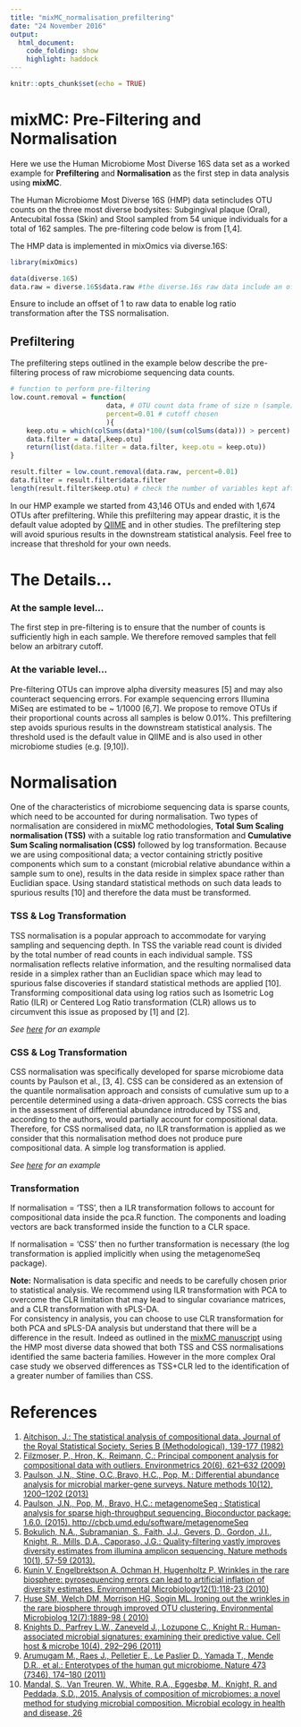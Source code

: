 ```yaml
---
title: "mixMC_normalisation_prefiltering"
date: "24 November 2016"
output:
  html_document:
    code_folding: show
    highlight: haddock
---
```

```r
knitr::opts_chunk$set(echo = TRUE)
```
# mixMC: Pre-Filtering and Normalisation 
Here we use the Human Microbiome Most Diverse 16S data set as a worked example for **Prefiltering** and **Normalisation** as the first step in data analysis using **mixMC**.

The Human Microbiome Most Diverse 16S (HMP) data setincludes OTU counts on the three most diverse bodysites: Subgingival plaque (Oral), Antecubital fossa (Skin) and Stool sampled from 54 unique individuals for a total of 162 samples. The pre-filtering code below is from [1,4].

The HMP data is implemented in mixOmics via diverse.16S:

```r
library(mixOmics)
```

```r
data(diverse.16S)
data.raw = diverse.16S$data.raw #the diverse.16s raw data include an offset of 1
```

Ensure to include an offset of 1 to raw data to enable log ratio transformation after the TSS normalisation.

## Prefiltering 
The prefiltering steps outlined in the example below describe the pre-filtering process of raw microbiome sequencing data counts.

```r
# function to perform pre-filtering
low.count.removal = function(
                        data, # OTU count data frame of size n (sample) x p (OTU)
                        percent=0.01 # cutoff chosen
                        ){
    keep.otu = which(colSums(data)*100/(sum(colSums(data))) > percent)
    data.filter = data[,keep.otu]
    return(list(data.filter = data.filter, keep.otu = keep.otu))
}
```

```r
result.filter = low.count.removal(data.raw, percent=0.01)
data.filter = result.filter$data.filter
length(result.filter$keep.otu) # check the number of variables kept after filtering
```

In our HMP example we started from 43,146 OTUs and ended with 1,674 OTUs after prefiltering. While this prefiltering may appear drastic, it is the default value adopted by [QIIME](https://www.google.com.au/url?sa=t&rct=j&q=&esrc=s&source=web&cd=1&cad=rja&uact=8&ved=0ahUKEwjJiOzHgsPQAhWLpI8KHRDtBWQQFggbMAA&url=http%3A%2F%2Fqiime.org%2F&usg=AFQjCNFQrBS2CXBbSNQUE0wyEZ9DHdlJbA&sig2=0UrnjluJKsh-dZ-UNjbusQ) and in other studies. The prefiltering step will avoid spurious results in the downstream statistical analysis. Feel free to increase that threshold for your own needs.

# The Details...

### At the sample level...
The first step in pre-filtering is to ensure that the number of counts is sufficiently high in each sample. We therefore removed samples that fell below an arbitrary cutoff. 

### At the variable level...
Pre-filtering OTUs can improve alpha diversity measures [5] and may also counteract sequencing errors. For example sequencing errors Illumina MiSeq are estimated to be ~ 1/1000 [6,7]. We propose to remove OTUs if their proportional counts across all samples is below 0.01%. This prefiltering step avoids spurious results in the downstream statistical analysis. The threshold used is the default value in QIIME and is also used in other microbiome studies (e.g. [9,10]).

# Normalisation 

One of the characteristics of microbiome sequencing data is sparse counts, which need to be accounted for during normalisation. Two types of normalisation are considered in mixMC methodologies, **Total Sum Scaling normalisation (TSS)** with a suitable log ratio transformation and **Cumulative Sum Scaling normalisation (CSS)** followed by log transformation. Because we are using compositional data; a vector containing strictly positive components which sum to a constant (microbial relative abundance within a sample sum to one), results in the data reside in simplex space rather than Euclidian space. Using standard statistical methods on such data leads to spurious results [10] and therefore the data must be transformed. 

### TSS & Log Transformation
TSS normalisation is a popular approach to accommodate for varying sampling and sequencing depth. In TSS the variable read count is divided by the total number of read counts in each individual sample. TSS normalisation reflects relative information, and the resulting normalised data reside in a simplex rather than an Euclidian space which may lead to spurious false discoveries if standard statistical methods are applied [10]. Transforming compositional data using log ratios such as Isometric Log Ratio (ILR) or Centered Log Ratio transformation (CLR) allows us to circumvent this issue as proposed by [1] and [2]. 

*See [here](http://mixomics.org/mixmc-mixomics-for-16s-microbial-communities/pre-filtering-normalisation/tss-normalisation/) for an example*

### CSS & Log Transformation

CSS normalisation was specifically developed for sparse microbiome data counts by Paulson et al., [3, 4]. CSS can be considered as an extension of the quantile normalisation approach and consists of cumulative sum up to a percentile determined using a data-driven approach. CSS corrects the bias in the assessment of differential abundance introduced by TSS and, according to the authors, would partially account for compositional data. Therefore, for CSS normalised data, no ILR transformation is applied as we consider that this normalisation method does not produce pure compositional data. A simple log transformation is applied.

*See [here](http://mixomics.org/mixmc-mixomics-for-16s-microbial-communities/pre-filtering-normalisation/css-normalisation/) for an example*

### Transformation

If normalisation = 'TSS', then a ILR transformation follows to account for compositional data inside the pca.R function. The components and loading vectors are back transformed inside the function to a CLR space.

If normalisation = 'CSS' then no further transformation is necessary (the log transformation is applied implicitly when using the metagenomeSeq package).

**Note:** Normalisation is data specific and needs to be carefully chosen prior to statistical analysis. We recommend using ILR transformation with PCA to overcome the CLR limitation that may lead to singular covariance matrices, and a CLR transformation with sPLS-DA. 
<br>
For consistency in analysis, you can choose to use CLR transformation for both PCA and sPLS-DA analysis but understand that there will be a difference in the result. Indeed as outlined in the [mixMC manuscript](https://scholar.google.com/scholar_url?url=http://biorxiv.org/content/biorxiv/early/2016/03/16/044206.full.pdf&hl=en&sa=T&oi=gsb-gga&ct=res&cd=0&ei=Nqc7WJDTDdfUjAHA9LKABg&scisig=AAGBfm04GmTLnXd5EizkZPC1ZlPH9IRsfA) using the HMP most diverse data showed that both TSS and CSS normalisations identified the same bacteria families. However in the more complex Oral case study we observed differences as TSS+CLR led to the identification of a greater number of families than CSS. 

# References
1. [Aitchison, J.: The statistical analysis of compositional data. Journal of the Royal Statistical Society. Series B (Methodological), 139-177 (1982)](https://scholar.google.com/scholar_url?url=http://www.jstor.org/stable/2345821&hl=en&sa=T&oi=gsb-gga&ct=res&cd=0&ei=0ZI7WIiGIYKvjAHq1LHYDw&scisig=AAGBfm29rId6wbzZnTe7T-ST4HCF0U4O4g)
2. [Filzmoser, P., Hron, K., Reimann, C.: Principal component analysis for compositional data with outliers. Environmetrics 20(6), 621–632 (2009)](https://scholar.google.com/scholar_url?url=https://www.researchgate.net/profile/Peter_Filzmoser/publication/227528968_Principal_component_analysis_of_compositional_data_with_outliers/links/09e4151129a8c792bd000000.pdf&hl=en&sa=T&oi=gsb-gga&ct=res&cd=0&ei=4ZA7WO-bGMyT2AaosKqwDQ&scisig=AAGBfm1mB8frALUL699TNp-vVgk-XzGhOg)
3. [Paulson, J.N., Stine, O.C.,Bravo, H.C., Pop, M.: Differential abundance analysis for microbial marker-gene surveys. Nature methods 10(12), 1200–1202 (2013)](https://scholar.google.com/scholar_url?url=http://www.ncbi.nlm.nih.gov/pmc/articles/PMC4010126/&hl=en&sa=T&oi=gsb-gga&ct=res&cd=0&ei=mJI7WMPtOIahjAHSwYSoAw&scisig=AAGBfm1fyLHA-6ERYM0zWC3IG5LnXL78HA)
4. [Paulson, J.N., Pop, M., Bravo, H.C.: metagenomeSeq : Statistical analysis for sparse high-throughput sequencing. Bioconductor package: 1.6.0. (2015). http://cbcb.umd.edu/software/metagenomeSeq](https://scholar.google.com/scholar_url?url=http://bioconductor.jp/packages/3.0/bioc/vignettes/metagenomeSeq/inst/doc/metagenomeSeq.pdf&hl=en&sa=T&oi=gsb-gga&ct=res&cd=0&ei=Z5I7WNP-F4K_jAHDyIawCQ&scisig=AAGBfm0OogJCyrTPj60IdHKQwRzwffz_OA)
5. [Bokulich, N.A., Subramanian, S., Faith, J.J., Gevers, D., Gordon, J.I., Knight, R., Mills, D.A., Caporaso, J.G.: Quality-filtering vastly improves diversity estimates from illumina amplicon sequencing. Nature methods 10(1), 57-59 (2013).](https://scholar.google.com/scholar_url?url=http://www.ncbi.nlm.nih.gov/pmc/articles/PMC3531572/&hl=en&sa=T&oi=gsb-gga&ct=res&cd=0&ei=trg3WKytLoKvjAHq1LHYDw&scisig=AAGBfm1WQExa5CIvDWGhTlAYC7NY4aAMzg)
6. [Kunin V, Engelbrektson A, Ochman H, Hugenholtz P. Wrinkles in the rare biosphere: pyrosequencing errors can lead to artificial inflation of diversity estimates. Environmental Microbiology12(1):118-23 (2010)](https://scholar.google.com/scholar_url?url=http://escholarship.org/uc/item/8fw1t30k.pdf&hl=en&sa=T&oi=gsb-gga&ct=res&cd=0&ei=_rg3WMbzDdfUjAHA9LKABg&scisig=AAGBfm2R6Sh13sfRIaTpZEi9Q7GL5GQ0Wg)
7. [Huse SM, Welch DM, Morrison HG, Sogin ML. Ironing out the wrinkles in the rare biosphere through improved OTU clustering. Environmental Microbiolog 12(7):1889-98 ( 2010)](https://scholar.google.com/scholar_url?url=http://onlinelibrary.wiley.com/doi/10.1111/j.1462-2920.2010.02193.x/full&hl=en&sa=T&oi=gsb-gga&ct=res&cd=0&ei=uLo3WID5CNfUjAHA9LKABg&scisig=AAGBfm2AMpiPH6xfsnTR4fEQRx9qfz0nJQ)
8. [Knights D., Parfrey L.W., Zaneveld J., Lozupone C., Knight R.: Human-associated microbial signatures: examining their predictive value. Cell host & microbe 10(4), 292–296 (2011)](https://scholar.google.com/scholar_url?url=http://www.sciencedirect.com/science/article/pii/S1931312811002873&hl=en&sa=T&oi=gsb-gga&ct=res&cd=0&ei=IZY7WIrgEIK_jAHDyIawCQ&scisig=AAGBfm2ECqAkeztooAqd5_Ao0NaSz4itqg)
9. [Arumugam M., Raes J., Pelletier E., Le Paslier D., Yamada T., Mende D.R., et al.: Enterotypes of the human gut microbiome. Nature 473 (7346), 174–180 (2011)](https://scholar.google.com/scholar_url?url=http://www.ncbi.nlm.nih.gov/pmc/articles/PMC3728647/&hl=en&sa=T&oi=gsb-gga&ct=res&cd=0&ei=CZY7WMygMYLijAGxrrvwCw&scisig=AAGBfm3QzTS3LjicS0HkAiNMXVHEahB4pA)
10. [Mandal, S., Van Treuren, W., White, R.A., Eggesbø, M., Knight, R. and Peddada, S.D., 2015. Analysis of composition of microbiomes: a novel method for studying microbial composition. Microbial ecology in health and disease, 26](https://scholar.google.com/scholar_url?url=http://www.ncbi.nlm.nih.gov/pmc/articles/PMC4450248/&hl=en&sa=T&oi=gsb-gga&ct=res&cd=0&ei=A687WJDDE4LijAGxrrvwCw&scisig=AAGBfm3IxAV3_TvlOPnXzMgseY-nqck1sg)
